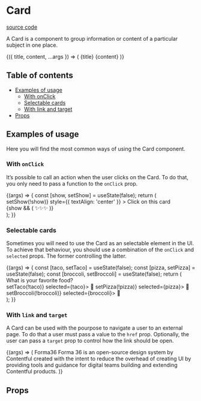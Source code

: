 


<Meta title="Components/Card" component={Card} />

# Card

[source code](https://github.com/contentful/forma-36/blob/master/packages/forma-36-react-components/src/components/Card/Card.tsx)

A Card is a component to group information or content of a particular subject in one place.

<Canvas>
  <Story
    name="default"
    args={{ title: 'Title', content: 'This is the Card’s content' }}
  >
    {({ title, content, ...args }) => (
      <Card {...args}>
        <Typography>
          <Heading>{title}</Heading>
          <Paragraph>{content}</Paragraph>
        </Typography>
      </Card>
    )}
  </Story>
</Canvas>

## Table of contents

- [Examples of usage](#examples-of-usage)
  - [With onClick](#with-onclick)
  - [Selectable cards](#selectable-cards)
  - [With link and target](#with-link-and-target)
- [Props](#props)

## Examples of usage

Here you will find the most common ways of using the Card component.

### With `onClick`

It’s possible to call an action when the user clicks on the Card. To do that, you only need to pass a function to the `onClick` prop.

<Canvas>
  <Story name="with onClick">
    {(args) => {
      const [show, setShow] = useState(false);
      return (
        <div>
          <Card
            {...args}
            onClick={() => setShow(!show)}
            style={{ textAlign: 'center' }}
          >
            Click on this card
            <br />
            {show && (
              <span role="img" aria-label="sparkles">
                ✨✨✨
              </span>
            )}
          </Card>
        </div>
      );
    }}
  </Story>
</Canvas>

### Selectable cards

Sometimes you will need to use the Card as an selectable element in the UI. To achieve that behaviour,
you should use a combination of the `onClick` and `selected` props. The former controlling the latter.

<Canvas>
  <Story name="selectable cards">
    {(args) => {
      const [taco, setTaco] = useState(false);
      const [pizza, setPizza] = useState(false);
      const [broccoli, setBroccoli] = useState(false);
      return (
        <div style={{ maxWidth: '280px' }}>
          <Heading>What is your favorite food?</Heading>
          <div
            style={{
              display: 'flex',
              justifyContent: 'space-between',
              marginTop: '1rem',
            }}
          >
            <Card onClick={() => setTaco(!taco)} selected={taco}>
              <span style={{ fontSize: '3rem' }} role="img" aria-label="taco">
                🌮
              </span>
            </Card>
            <Card onClick={() => setPizza(!pizza)} selected={pizza}>
              <span style={{ fontSize: '3rem' }} role="img" aria-label="pizza">
                🍕
              </span>
            </Card>
            <Card onClick={() => setBroccoli(!broccoli)} selected={broccoli}>
              <span
                style={{ fontSize: '3rem' }}
                role="img"
                aria-label="broccoli"
              >
                🥦
              </span>
            </Card>
          </div>
        </div>
      );
    }}
  </Story>
</Canvas>

### With `link` and `target`

A Card can be used with the pourpose to navigate a user to an external page. To do that a user must pass a value to the `href` prop.
Optionally, the user can pass a `target` prop to control how the link should be open.

<Canvas>
  <Story
    name="with link and target"
    args={{ href: 'http://f36.contentful.com', target: '_blank' }}
  >
    {(args) => (
      <Card {...args}>
        <Typography>
          <Heading>Forma36</Heading>
          <Paragraph>
            Forma 36 is an open-source design system by Contentful created with
            the intent to reduce the overhead of creating UI by providing tools
            and guidance for digital teams building and extending Contentful
            products.
          </Paragraph>
        </Typography>
      </Card>
    )}
  </Story>
</Canvas>

## Props

<ArgsTable of={Card} />
